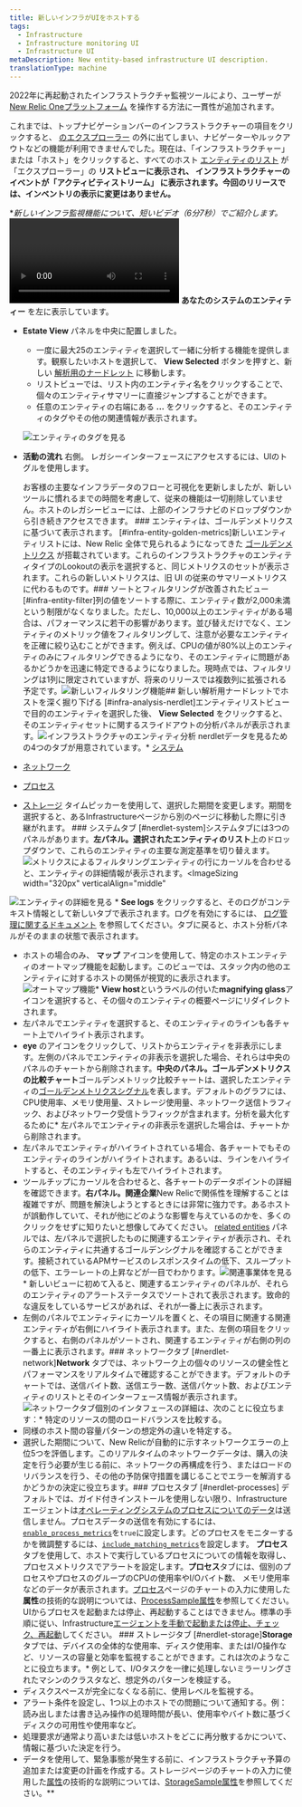 ```yaml
---
title: 新しいインフラがUIをホストする
tags:
  - Infrastructure
  - Infrastructure monitoring UI
  - Infrastructure UI
metaDescription: New entity-based infrastructure UI description.
translationType: machine
---
```


2022年に再起動されたインフラストラクチャ監視ツールにより、ユーザーが[New Relic Oneプラットフォーム](/docs/new-relic-one/use-new-relic-one/get-started/introduction-new-relic-one/) を操作する方法に一貫性が追加されます。

これまでは、トップナビゲーションバーのインフラストラクチャーの項目をクリックすると、 [のエクスプローラー](/docs/new-relic-one/use-new-relic-one/core-concepts/new-relic-explorer-view-performance-across-apps-services-hosts/) の外に出てしまい、ナビゲーターやルックアウトなどの機能が利用できませんでした。現在は、「インフラストラクチャー」または「ホスト」をクリックすると、すべてのホスト [エンティティのリスト](/docs/new-relic-one/use-new-relic-one/core-concepts/what-entity-new-relic/) が「エクスプローラー」の **リストビューに表示され、 **インフラストラクチャーのイベントが「アクティビティストリーム」** に表示されます。今回のリリースでは、インベントリの表示に変更はありません。**

**新しいインフラ監視機能について、短いビデオ（6分7秒）でご紹介します。<Video
  id="PDpwGIL5s0U"
  type="youtube"
/>始める準備はできましたか？ [New Relic のアカウントをお持ちであることをご確認ください](https://newrelic.com/signup) 。無料でご利用いただけます。## 新しいインフラのUIにアクセス [#access-new-ui]新しいインフラストラクチャの監視を確認します。 [one.newrelic.com](https://one.newrelic.com) にアクセスし、上部ナビバーの **Infrastructure** をクリックし、 **Hosts (New)** を選択してください。または、 **エクスプローラー** にアクセスし、 **Hosts** を選択します。![新しいインフラではUI](./images/pegasus_ui_feb2022.png "新しいインフラのUI")インフラストラクチャーエクスプローラーのリストビューは、これらのパネルで構成されています。* **あなたのシステムのエンティティー** を左に表示しています。

* **Estate View** パネルを中央に配置しました。

  * 一度に最大25のエンティティを選択して一緒に分析する機能を提供します。観察したいホストを選択して、 **View Selected** ボタンを押すと、新しい [解析用のナードレット](#infra-analysis-nerdlet) に移動します。
  * リストビューでは、リスト内のエンティティ名をクリックすることで、個々のエンティティサマリーに直接ジャンプすることができます。
  * 任意のエンティティの右端にある **...** をクリックすると、そのエンティティのタグやその他の関連情報が表示されます。

  ![エンティティのタグを見る](./images/view_tags_menu.png "タグを見る")

* **活動の流れ** 右側。<Callout variant="tip">
  レガシーインターフェースにアクセスするには、UIのトグルを使用します。

  お客様の主要なインフラデータのフローと可視化を更新しましたが、新しいツールに慣れるまでの時間を考慮して、従来の機能は一切削除していません。ホストのレガシービューには、上部のインフラナビのドロップダウンから引き続きアクセスできます。
</Callout>### エンティティは、ゴールデンメトリクスに基づいて表示されます。 [#infra-entity-golden-metrics]新しいエンティティリストには、New Relic 全体で見られるようになってきた [ゴールデンメトリクス](/docs/apis/nerdgraph/examples/golden-metrics-entities-nerdgraph-api-tutorial/) が搭載されています。これらのインフラストラクチャのエンティティタイプのLookoutの表示を選択すると、同じメトリクスのセットが表示されます。これらの新しいメトリクスは、旧 UI の従来のサマリーメトリクスに代わるものです。### ソートとフィルタリングが改善されたビュー [#infra-entity-filter]列の値をソートする際に、エンティティ数が2,000未満という制限がなくなりました。ただし、10,000以上のエンティティがある場合は、パフォーマンスに若干の影響があります。並び替えだけでなく、エンティティのメトリック値をフィルタリングして、注意が必要なエンティティを正確に絞り込むことができます。例えば、CPUの値が80%以上のエンティティのみにフィルタリングできるようになり、そのエンティティに問題があるかどうかを迅速に特定できるようになりました。現時点では、フィルタリングは1列に限定されていますが、将来のリリースでは複数列に拡張される予定です。![新しいフィルタリング機能](./images/hosts_filter_dropdown.png "新規フィルタリング")## 新しい解析用ナードレットでホストを深く掘り下げる [#infra-analysis-nerdlet]エンティティリストビューで目的のエンティティを選択した後、 **View Selected** をクリックすると、そのエンティティセットに関するスライドアウトの分析パネルが表示されます。![インフラストラクチャのエンティティ分析 nerdlet](./images/nerdlet_4tabs.png "分析オタク")データを見るための4つのタブが用意されています。* [システム](#nerdlet-system)
* [ネットワーク](#nerdlet-network)
* [プロセス](#nerdlet-processes)
* [ストレージ](#nerdlet-storage)<Callout variant="tip">
  タイムピッカーを使用して、選択した期間を変更します。期間を選択すると、あるInfrastructureページから別のページに移動した際に引き継がれます。
</Callout>### システムタブ [#nerdlet-system]システムタブには3つのパネルがあります。**左パネル。選択されたエンティティのリスト**上のドロップダウンで、これらのエンティティの主要な測定基準を切り替えます。![メトリクスによるフィルタリング](./images/system_entity_dropdown.png "メトリクスによるフィルタリング")エンティティの行にカーソルを合わせると、エンティティの詳細情報が表示されます。<ImageSizing
  width="320px"
  verticalAlign="middle"
>
  ![エンティティの詳細を見る](./images/new_hosts_menu.png "エンティティの詳細")
</ImageSizing>* **See logs** をクリックすると、そのログがコンテキスト情報として新しいタブで表示されます。ログを有効にするには、 [ログ管理に関するドキュメント](/docs/logs/forward-logs/enable-log-management-new-relic/) を参照してください。タブに戻ると、ホスト分析パネルがそのままの状態で表示されます。
* ホストの場合のみ、 **マップ** アイコンを使用して、特定のホストエンティティのオートマップ機能を起動します。このビューでは、スタック内の他のエンティティに対するホストの関係が視覚的に表示されます。![オートマップ機能](./images/nerdlet-automap.png "オートマップ機能")* **View host**というラベルの付いた**magnifying glass**アイコンを選択すると、その個々のエンティティの概要ページにリダイレクトされます。
* 左パネルでエンティティを選択すると、そのエンティティのラインも各チャート上でハイライト表示されます。
* **eye** のアイコンをクリックして、リストからエンティティを非表示にします。左側のパネルでエンティティの非表示を選択した場合、それらは中央のパネルのチャートから削除されます。**中央のパネル。ゴールデンメトリクスの比較チャート**ゴールデンメトリック比較チャートは、選択したエンティティの[ゴールデンメトリクスシグナル](https://github.com/newrelic/entity-definitions)を表します。デフォルトのグラフには、CPU使用率、メモリ使用量、ストレージ使用量、ネットワーク送信トラフィック、およびネットワーク受信トラフィックが含まれます。分析を最大化するために* 左パネルでエンティティの非表示を選択した場合は、チャートから削除されます。
* 左パネルでエンティティがハイライトされている場合、各チャートでもそのエンティティのラインがハイライトされます。あるいは、ラインをハイライトすると、そのエンティティも左でハイライトされます。
* ツールチップにカーソルを合わせると、各チャートのデータポイントの詳細を確認できます。**右パネル。関連企業**New Relicで関係性を理解することは複雑ですが、問題を解決しようとするときには非常に強力です。あるホストが誤動作していて、それが他にどのような影響を与えているのかを、多くのクリックをせずに知りたいと想像してみてください。 [related entities](/docs/new-relic-one/use-new-relic-one/core-concepts/what-entity-new-relic/#related-entities) パネルでは、左パネルで選択したものに関連するエンティティが表示され、それらのエンティティに共通するゴールデンシグナルを確認することができます。接続されているAPMサービスのレスポンスタイムの低下、スループットの低下、エラーレートの上昇などが一目でわかります。![関連事業体を見る](./images/system-related-entities.png "関連事業体を見る")* 新しいビューに初めて入ると、関連するエンティティのパネルが、それらのエンティティのアラートステータスでソートされて表示されます。致命的な違反をしているサービスがあれば、それが一番上に表示されます。
* 左側のパネルでエンティティにカーソルを置くと、その項目に関連する関連エンティティが右側にハイライト表示されます。また、左側の項目をクリックすると、右側のパネルがソートされ、関連するエンティティが右側の列の一番上に表示されます。### ネットワークタブ [#nerdlet-network]**Network** タブでは、ネットワーク上の個々のリソースの健全性とパフォーマンスをリアルタイムで確認することができます。デフォルトのチャートでは、送信バイト数、送信エラー数、送信パケット数、およびエンティティのリストとそのインターフェース情報が表示されます。![ネットワークタブ](./images/network_tab.png "ネットワークタブ")個別のインタフェースの詳細は、次のことに役立ちます：* 特定のリソースの間のロードバランスを比較する。
* 同様のホスト間の容量パターンの想定外の違いを特定する。
* 選択した期間について、New Relicが自動的に示すネットワークエラーの上位5つを評価します。このリアルタイムのネットワークデータは、購入の決定を行う必要が生じる前に、ネットワークの再構成を行う、またはロードのリバランスを行う、その他の予防保守措置を講じることでエラーを解消するかどうかの決定に役立ちます。### プロセスタブ [#nerdlet-processes]<Callout variant="important">
  デフォルトでは、ガイド付きインストールを使用しない限り、Infrastructureエージェントは[オペレーティングシステムのプロセスについてのデータ](/attribute-dictionary/?event=ProcessSample)は送信しません。プロセスデータの送信を有効にするには、[`enable_process_metrics`](/docs/infrastructure/install-infrastructure-agent/configuration/infrastructure-agent-configuration-settings/)を`true`に設定します。どのプロセスをモニターするかを微調整するには、[`include_matching_metrics`](/docs/infrastructure/install-configure-manage-infrastructure/configuration/infrastructure-configuration-settings#include-matching-metrics)を設定します。
</Callout>**プロセス**タブを使用して、ホストで実行しているプロセスについての情報を取得し、プロセスメトリクスでアラートを設定します。**プロセス**タブには、個別のプロセスやプロセスのグループのCPUの使用率やI/Oバイト数、 メモリ使用率などのデータが表示されます。[プロセス](/docs/accounts-partnerships/education/getting-started-new-relic/glossary#attribute)ページのチャートの入力に使用した**属性**の技術的な説明については、[ProcessSample属性](/docs/infrastructure/new-relic-infrastructure/data-instrumentation/default-infrastructure-attributes-events#processsample-attributes)を参照してください。<Callout variant="tip">
  UIからプロセスを起動または停止、再起動することはできません。標準の手順に従い、Infrastructure[エージェントを手動で起動または停止、チェック、再起動](/docs/infrastructure/new-relic-infrastructure/configuration/start-stop-restart-check-infrastructure-agent-status)してください。
</Callout>### ストレージタブ [#nerdlet-storage]**Storage** タブでは、デバイスの全体的な使用率、ディスク使用率、またはI/O操作など、リソースの容量と効率を監視することができます。これは次のようなことに役立ちます。* 例として、I/Oタスクを一律に処理しないミラーリングされたマシンのクラスタなど、想定外のパターンを検証する。
* ディスクスペースが完全になくなる前に、使用レベルを監視する。
* アラート条件を設定し、1つ以上のホストでの問題について通知する。例：読み出しまたは書き込み操作の処理時間が長い、使用率やバイト数に基づくディスクの可用性や使用率など。
* 処理要求が通常より高いまたは低いホストをどこに再分散するかについて、情報に基づいた決定を行う。
* データを使用して、緊急事態が発生する前に、インフラストラクチャ予算の追加または変更の計画を作成する。ストレージページのチャートの入力に使用した[属性](/docs/accounts-partnerships/education/getting-started-new-relic/glossary#attribute)の技術的な説明については、[StorageSample属性](/docs/infrastructure/new-relic-infrastructure/data-instrumentation/default-infrastructure-attributes-events#storagesample-attributes)を参照してください。**